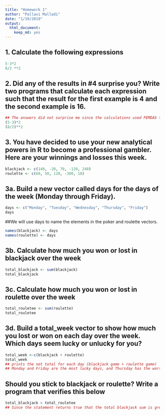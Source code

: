 ```yaml
---
title: "Homework 1"
author: "Pallavi Malladi"
date: "1/19/2019"
output: 
  html_document: 
    keep_md: yes
---
```


## 1. Calculate the following expressions
```r
5-3*2
8/2 **2
```

## 2. Did any of the results in #4 surprise you? Write two programs that calculate each expression such that the result for the first example is 4 and the second example is 16.
```r
## The answers did not surprise me since the calculations used PEMDAS to solve. 
(5-3)*2
(8/2)**2
```

## 3. You have decided to use your new analytical powers in R to become a professional gambler. Here are your winnings and losses this week.
```r
blackjack <- c(140, -20, 70, -120, 240)
roulette <- c(60, 50, 120, -300, 10)
```
## 3a. Build a new vector called days for the days of the week (Monday through Friday).
```r
days <- c("Monday", "Tuesday", "Wednesday", "Thursday", "Friday")
days
```
 
##We will use days to name the elements in the poker and roulette vectors.
```r
names(blackjack) <- days
names(roulette) <- days
```

## 3b. Calculate how much you won or lost in blackjack over the week
```r
total_blackjack <- sum(blackjack)
total_blackjack
```

## 3c. Calculate how much you won or lost in roulette over the week
```r
total_rouletee <- sum(roulette)
total_rouletee
```

## 3d. Build a total_week vector to show how much you lost or won on each day over the week. Which days seem lucky or unlucky for you?
```r
total_week <-c(blackjack + roulette) 
total_week 
## prints the net total for each day (blackjack game + roulette game)
## Monday and Friday are the most lucky days, and Thursday has the worst luck.
```

## Should you stick to blackjack or roulette? Write a program that verifies this below
```r
total_blackjack > total_rouletee
## Since the statement returns true that the total blackjack sum is greater than the roulette sum for the week, the player should stick to blackjack.
``` 

